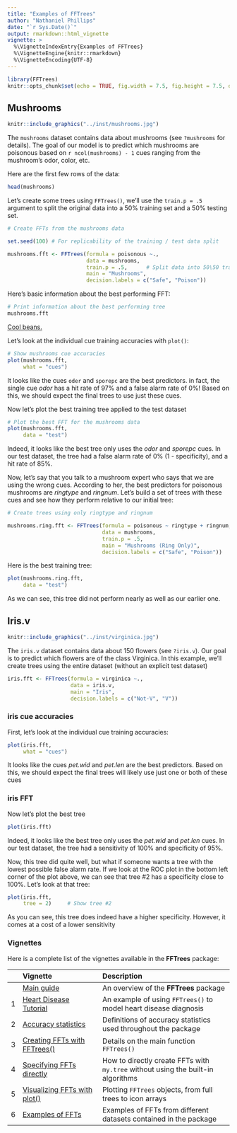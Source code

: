 ```yaml
---
title: "Examples of FFTrees"
author: "Nathaniel Phillips"
date: "`r Sys.Date()`"
output: rmarkdown::html_vignette
vignette: >
  %\VignetteIndexEntry{Examples of FFTrees}
  %\VignetteEngine{knitr::rmarkdown}
  %\VignetteEncoding{UTF-8}
---
```


```r
library(FFTrees)
knitr::opts_chunk$set(echo = TRUE, fig.width = 7.5, fig.height = 7.5, dpi = 100, out.width = "600px", fig.align='center', message = FALSE)
```

## Mushrooms

```r
knitr::include_graphics("../inst/mushrooms.jpg")
```


The `mushrooms` dataset contains data about mushrooms (see `?mushrooms` for details). The goal of our model is to predict which mushrooms are poisonous based on `r ncol(mushrooms) - 1` cues ranging from the mushroom's odor, color, etc. 

Here are the first few rows of the data:

```r
head(mushrooms)
```


Let's create some trees using `FFTrees()`, we'll use the `train.p = .5` argument to split the original data into a 50\% training set and a 50\% testing set.

```r
# Create FFTs from the mushrooms data

set.seed(100) # For replicability of the training / test data split

mushrooms.fft <- FFTrees(formula = poisonous ~.,
                         data = mushrooms,
                         train.p = .5,      # Split data into 50\50 training \ test
                         main = "Mushrooms",
                         decision.labels = c("Safe", "Poison"))   
```

Here's basic information about the best performing FFT:

```r
# Print information about the best performing tree
mushrooms.fft
```


[Cool beans.](https://goo.gl/B7YDuC)

Let's look at the individual cue training accuracies with `plot()`:

```r
# Show mushrooms cue accuracies
plot(mushrooms.fft,
     what = "cues")
```

It looks like the cues `oder` and `sporepc` are the best predictors. in fact, the single cue *odor* has a hit rate of 97% and a false alarm rate of 0%! Based on this, we should expect the final trees to use just these cues.

Now let's plot the best training tree applied to the test dataset

```r
# Plot the best FFT for the mushrooms data
plot(mushrooms.fft, 
     data = "test")
```

Indeed, it looks like the best tree only uses the *odor* and *sporepc* cues. In our test dataset, the tree had a false alarm rate of 0% (1 - specificity), and a hit rate of 85%.

Now, let's say that you talk to a mushroom expert who says that we are using the wrong cues. According to her, the best predictors for poisonous mushrooms are *ringtype* and *ringnum*. Let's build a set of trees with these cues and see how they perform relative to our initial tree:

```r
# Create trees using only ringtype and ringnum

mushrooms.ring.fft <- FFTrees(formula = poisonous ~ ringtype + ringnum,
                              data = mushrooms,
                              train.p = .5,
                              main = "Mushrooms (Ring Only)",
                              decision.labels = c("Safe", "Poison"))
```

Here is the best training tree:

```r
plot(mushrooms.ring.fft, 
     data = "test")
```

As we can see, this tree did not perform nearly as well as our earlier one.


## Iris.v

```r
knitr::include_graphics("../inst/virginica.jpg")
```

The `iris.v` dataset contains data about 150 flowers (see `?iris.v`). Our goal is to predict which flowers are of the class Virginica. In this example, we'll create trees using the entire dataset (without an explicit test dataset)

```r
iris.fft <- FFTrees(formula = virginica ~.,
                    data = iris.v,
                    main = "Iris",
                    decision.labels = c("Not-V", "V"))
```

### iris cue accuracies

First, let's look at the individual cue training accuracies:

```r
plot(iris.fft, 
     what = "cues")
```

It looks like the cues *pet.wid* and *pet.len* are the best predictors. Based on this, we should expect the final trees will likely use just one or both of these cues

### iris FFT

Now let's plot the best tree

```r
plot(iris.fft)
```

Indeed, it looks like the best tree only uses the *pet.wid* and *pet.len* cues. In our test dataset, the tree had a sensitivity of 100% and specificity of 95\%.

Now, this tree did quite well, but what if someone wants a tree with the lowest possible false alarm rate. If we look at the ROC plot in the bottom left corner of the plot above, we can see that tree #2 has a specificity close to 100%. Let's look at that tree:

```r
plot(iris.fft,
     tree = 2)     # Show tree #2
```

As you can see, this tree does indeed have a higher specificity. However, it comes at a cost of a lower sensitivity


### Vignettes

<!-- Table of all vignettes: -->

Here is a complete list of the vignettes available in the **FFTrees** package: 

|   | Vignette | Description |
|--:|:------------------------------|:-------------------------------------------------|
|   | [Main guide](guide.html) | An overview of the **FFTrees** package |
| 1 | [Heart Disease Tutorial](FFTrees_heart.html)   | An example of using `FFTrees()` to model heart disease diagnosis |
| 2 | [Accuracy statistics](AccuracyStatistics.html) | Definitions of accuracy statistics used throughout the package |
| 3 | [Creating FFTs with FFTrees()](FFTrees_function.html) | Details on the main function `FFTrees()` |
| 4 | [Specifying FFTs directly](FFTrees_mytree.html)   | How to directly create FFTs with `my.tree` without using the built-in algorithms |
| 5 | [Visualizing FFTs with plot()](FFTrees_plot.html) | Plotting `FFTrees` objects, from full trees to icon arrays |
| 6 | [Examples of FFTs](FFTrees_examples.html) | Examples of FFTs from different datasets contained in the package |


<!-- eof. -->

